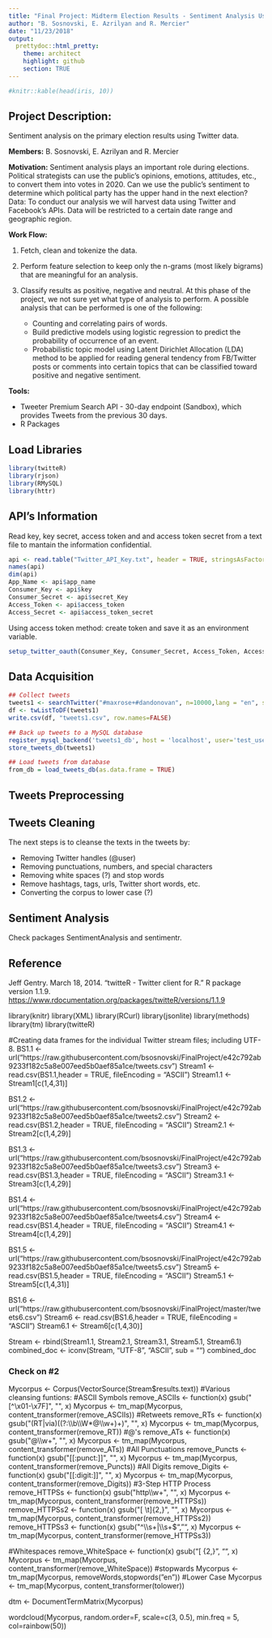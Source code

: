 ```yaml
---
title: "Final Project: Midterm Election Results - Sentiment Analysis Using Twitter's API"
author: "B. Sosnovski, E. Azrilyan and R. Mercier"
date: "11/23/2018"
output:
  prettydoc::html_pretty:
    theme: architect
    highlight: github
    section: TRUE
---
```


```r
#knitr::kable(head(iris, 10))
```

## Project Description: 

Sentiment analysis on the primary election results using Twitter data.

**Members:** B. Sosnovski, E. Azrilyan and R. Mercier

**Motivation:** Sentiment analysis plays an important role during elections. Political strategists can use the public’s opinions, emotions, attitudes, etc., to convert them into votes in 2020.
Can we use the public’s sentiment to determine which political party has the upper hand in the next election?
Data: To conduct our analysis we will harvest data using Twitter and Facebook’s APIs. Data will be restricted to a certain date range and geographic region. 

**Work Flow:** 

1. Fetch, clean and tokenize the data.
2. Perform feature selection to keep only the n-grams (most likely bigrams) that are meaningful for an analysis.
3. Classify results as positive, negative and neutral. At this phase of the project, we not sure yet what type of analysis to perform. A possible analysis that can be performed is one of the  following:

   + Counting and correlating pairs of words.
   + Build predictive models using logistic regression to predict the probability of occurrence of an event.
   + Probabilistic topic model using Latent Dirichlet Allocation (LDA) method to be applied for reading general tendency from FB/Twitter posts or comments into certain topics that can be classified toward positive and negative sentiment.
   
**Tools:**

+ Tweeter Premium Search API - 30-day endpoint (Sandbox), which provides Tweets from the previous 30 days.
+ R Packages

## Load Libraries
```r
library(twitteR)
library(rjson)
library(RMySQL)
library(httr)
```

## API's Information

Read key, key secret, access token and and access token secret from a text file to mantain the information confidential.

```r
api <- read.table("Twitter_API_Key.txt", header = TRUE, stringsAsFactors = FALSE)
names(api)
dim(api)
App_Name <- api$app_name
Consumer_Key <- api$key
Consumer_Secret <- api$secret_Key
Access_Token <- api$access_token
Access_Secret <- api$access_token_secret
```

Using access token method: create token and save it as an environment variable.
```r
setup_twitter_oauth(Consumer_Key, Consumer_Secret, Access_Token, Access_Secret)

```

## Data Acquisition

```r
## Collect tweets
tweets1 <- searchTwitter("#maxrose+#dandonovan", n=10000,lang = "en", since='2018-11-05', until='2018-11-09', retryOnRateLimit = 1000)
df <- twListToDF(tweets1)
write.csv(df, "tweets1.csv", row.names=FALSE)

## Back up tweets to a MySQL database
register_mysql_backend('tweets1_db', host = 'localhost', user='test_user', password='data607')
store_tweets_db(tweets1)

## Load tweets from database
from_db = load_tweets_db(as.data.frame = TRUE)
```

## Tweets Preprocessing 

## Tweets Cleaning
 
The next steps is to  cleanse the texts in the tweets by:
 
* Removing Twitter handles (@user)
* Removing punctuations, numbers, and special characters 
* Removing white spaces (?) and stop words
* Remove hashtags, tags, urls, Twitter short words, etc.
* Converting the corpus to lower case (?)

## Sentiment Analysis

Check packages SentimentAnalysis and sentimentr.

## Reference

Jeff Gentry. March 18, 2014. "twitteR - Twitter client for R."  R package version 1.1.9. <https://www.rdocumentation.org/packages/twitteR/versions/1.1.9>

library(knitr)
library(XML)
library(RCurl)
library(jsonlite)
library(methods)
library(tm)
library(twitteR)

#Creating data frames for the individual Twitter stream files; including UTF-8.
BS1.1 <- url("https://raw.githubusercontent.com/bsosnovski/FinalProject/e42c792ab9233f182c5a8e007eed5b0aef85a1ce/tweets.csv")
Stream1 <- read.csv(BS1.1,header = TRUE, fileEncoding = "ASCII")
Stream1.1 <- Stream1[c(1,4,31)]

BS1.2 <- url("https://raw.githubusercontent.com/bsosnovski/FinalProject/e42c792ab9233f182c5a8e007eed5b0aef85a1ce/tweets2.csv")
Stream2 <- read.csv(BS1.2,header = TRUE, fileEncoding = "ASCII")
Stream2.1 <- Stream2[c(1,4,29)]

BS1.3 <- url("https://raw.githubusercontent.com/bsosnovski/FinalProject/e42c792ab9233f182c5a8e007eed5b0aef85a1ce/tweets3.csv")
Stream3 <- read.csv(BS1.3,header = TRUE, fileEncoding = "ASCII")
Stream3.1 <- Stream3[c(1,4,29)]

BS1.4 <- url("https://raw.githubusercontent.com/bsosnovski/FinalProject/e42c792ab9233f182c5a8e007eed5b0aef85a1ce/tweets4.csv")
Stream4 <- read.csv(BS1.4,header = TRUE, fileEncoding = "ASCII")
Stream4.1 <- Stream4[c(1,4,29)]

BS1.5 <- url("https://raw.githubusercontent.com/bsosnovski/FinalProject/e42c792ab9233f182c5a8e007eed5b0aef85a1ce/tweets5.csv")
Stream5 <- read.csv(BS1.5,header = TRUE, fileEncoding = "ASCII")
Stream5.1 <- Stream5[c(1,4,31)]

BS1.6 <- url("https://raw.githubusercontent.com/bsosnovski/FinalProject/master/tweets6.csv")
Stream6 <- read.csv(BS1.6,header = TRUE, fileEncoding = "ASCII")
Stream6.1 <- Stream6[c(1,4,30)]

Stream <- rbind(Stream1.1, Stream2.1, Stream3.1, Stream5.1, Stream6.1)
combined_doc <- iconv(Stream, "UTF-8", "ASCII", sub = "")
combined_doc

### Check on #2
Mycorpus <- Corpus(VectorSource(Stream$results.text))
#Various cleansing funtions:
#ASCII Symbols
remove_ASCIIs <- function(x) gsub("[^\x01-\x7F]", "", x)
Mycorpus <- tm_map(Mycorpus, content_transformer(remove_ASCIIs))
#Retweets
remove_RTs <- function(x) gsub("(RT|via)((?:\\b\\W*@\\w+)+)", "", x)
Mycorpus <- tm_map(Mycorpus, content_transformer(remove_RT))
#@'s 
remove_ATs <- function(x) gsub("@\\w+", "", x)
Mycorpus <- tm_map(Mycorpus, content_transformer(remove_ATs))
#All Punctuations
remove_Puncts <- function(x) gsub("[[:punct:]]", "", x)
Mycorpus <- tm_map(Mycorpus, content_transformer(remove_Puncts))
#All Digits
remove_Digits <- function(x) gsub("[[:digit:]]", "", x)
Mycorpus <- tm_map(Mycorpus, content_transformer(remove_Digits))
#3-Step HTTP Process
remove_HTTPSs <- function(x) gsub("http\\w+", "", x)
Mycorpus <- tm_map(Mycorpus, content_transformer(remove_HTTPSs))
remove_HTTPSs2 <- function(x) gsub("[ \t]{2,}", "", x)
Mycorpus <- tm_map(Mycorpus, content_transformer(remove_HTTPSs2))
remove_HTTPSs3 <- function(x) gsub("^\\s+|\\s+$", "", x)
Mycorpus <- tm_map(Mycorpus, content_transformer(remove_HTTPSs3))

#Whitespaces
remove_WhiteSpace <- function(x) gsub("[ \t]{2,}", "", x)
Mycorpus <- tm_map(Mycorpus, content_transformer(remove_WhiteSpace))
#stopwards
Mycorpus <- tm_map(Mycorpus, removeWords,stopwords("en"))
#Lower Case
Mycorpus <- tm_map(Mycorpus, content_transformer(tolower))

dtm <- DocumentTermMatrix(Mycorpus)


wordcloud(Mycorpus, random.order=F, scale=c(3, 0.5), min.freq = 5, col=rainbow(50))

